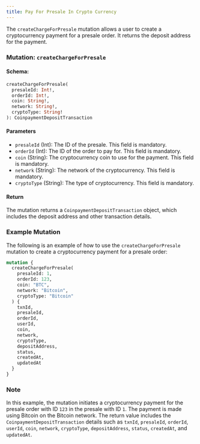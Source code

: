```yaml
---
title: Pay For Presale In Crypto Currency
---
```



The `createChargeForPresale` mutation allows a user to create a cryptocurrency payment for a presale order. It returns the deposit address for the payment.

### Mutation: `createChargeForPresale`

#### Schema:
```graphql
createChargeForPresale(
  presaleId: Int!,
  orderId: Int!,
  coin: String!,
  network: String!,
  cryptoType: String!
): CoinpaymentDepositTransaction
```

#### Parameters

- `presaleId` (Int): The ID of the presale. This field is mandatory.
- `orderId` (Int): The ID of the order to pay for. This field is mandatory.
- `coin` (String): The cryptocurrency coin to use for the payment. This field is mandatory.
- `network` (String): The network of the cryptocurrency. This field is mandatory.
- `cryptoType` (String): The type of cryptocurrency. This field is mandatory.

#### Return

The mutation returns a `CoinpaymentDepositTransaction` object, which includes the deposit address and other transaction details.

### Example Mutation

The following is an example of how to use the `createChargeForPresale` mutation to create a cryptocurrency payment for a presale order:

```graphql
mutation {
  createChargeForPresale(
    presaleId: 1,
    orderId: 123,
    coin: "BTC",
    network: "Bitcoin",
    cryptoType: "Bitcoin"
  ) {
    txnId,
    presaleId,
    orderId,
    userId,
    coin,
    network,
    cryptoType,
    depositAddress,
    status,
    createdAt,
    updatedAt
  }
}
```

### Note

In this example, the mutation initiates a cryptocurrency payment for the presale order with ID `123` in the presale with ID `1`. The payment is made using Bitcoin on the Bitcoin network. The return value includes the `CoinpaymentDepositTransaction` details such as `txnId`, `presaleId`, `orderId`, `userId`, `coin`, `network`, `cryptoType`, `depositAddress`, `status`, `createdAt`, and `updatedAt`.